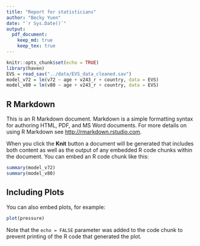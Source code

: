 ```yaml
---
title: "Report for statisticians"
author: "Becky Yuen"
date: "`r Sys.Date()`"
output:
  pdf_document: 
    keep_md: true
    keep_tex: true
---
```


```r
knitr::opts_chunk$set(echo = TRUE)
library(haven)
EVS = read_sav("../data/EVS_data_cleaned.sav")
model_v72 = lm(v72 ~ age + v243_r + country, data = EVS)
model_v80 = lm(v80 ~ age + v243_r + country, data = EVS)
```

## R Markdown

This is an R Markdown document. Markdown is a simple formatting syntax for authoring HTML, PDF, and MS Word documents. For more details on using R Markdown see <http://rmarkdown.rstudio.com>.

When you click the **Knit** button a document will be generated that includes both content as well as the output of any embedded R code chunks within the document. You can embed an R code chunk like this:

```r
summary(model_v72)
summary(model_v80)
```

## Including Plots

You can also embed plots, for example:

```r
plot(pressure)
```

Note that the `echo = FALSE` parameter was added to the code chunk to prevent printing of the R code that generated the plot.
